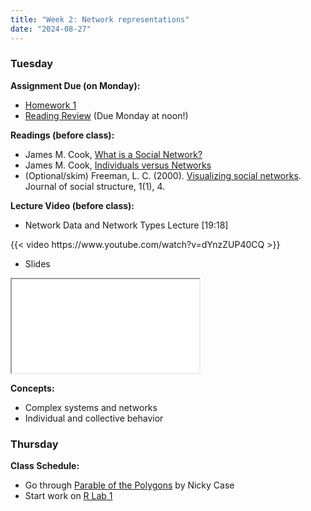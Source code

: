 ```yaml
---
title: "Week 2: Network representations"
date: "2024-08-27"
---
```



### Tuesday

**Assignment Due (on Monday):**

* [Homework 1](/assignments/Homework-1.html)
* [Reading Review](/syllabus/syllabus.qmd#reading-review-assignments) (Due Monday at noon!)


**Readings (before class):**

* James M. Cook, [What is a Social Network?](https://web.archive.org/web/20210617083354/http://www.umasocialmedia.com/socialnetworks/wp-content/uploads/2016/08/WhatIsASocialNetwork.pdf)
* James M. Cook, [Individuals versus Networks](https://web.archive.org/web/20210617083354/http://www.umasocialmedia.com/socialnetworks/wp-content/uploads/2016/09/IndividualsVersusNetworks.pdf)
* (Optional/skim) Freeman, L. C. (2000). [Visualizing social networks](https://www.cmu.edu/joss/content/articles/volume1/Freeman.html). Journal of social structure, 1(1), 4.

**Lecture Video (before class):**


* Network Data and Network Types Lecture [19:18] 

{{< video https://www.youtube.com/watch?v=dYnzZUP40CQ >}}

* Slides

<iframe class='slide-deck' src="/lectures/content_lectures/week_2_network_types.html"></iframe>

**Concepts:**

* Complex systems and networks
* Individual and collective behavior

<!--
**Class slides:**

<iframe class='slide-deck' src='/lectures/class_lectures/week_2.html'></iframe>

-->

### Thursday

**Class Schedule:**

* Go through [Parable of the Polygons](https://ncase.me/polygons/) by Nicky Case
* Start work on [R Lab 1](/assignments/r_lab_1_-_installation.qmd)
